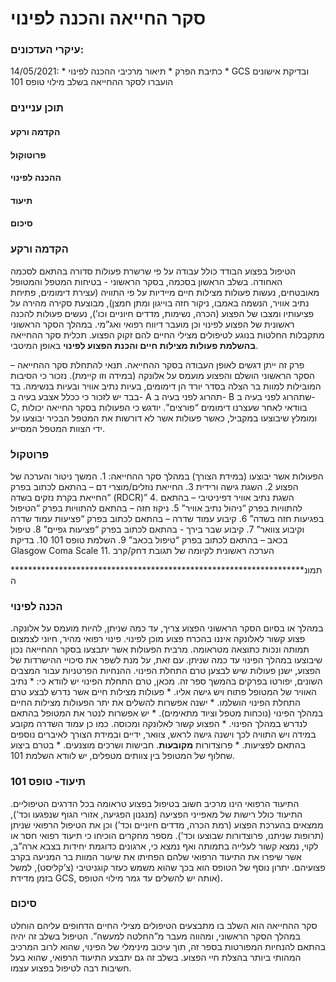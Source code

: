# סקר החייאה והכנה לפינוי

### **עיקרי העדכונים:**

14/05/2021: \* כתיבת הפרק \* תיאור מרכיבי ההכנה לפינוי \* GCS ובדיקת אישונים הועברו לסקר ההחייאה בשלב מילוי טופס 101

### תוכן עניינים

#### הקדמה ורקע

#### פרוטוקול

#### ההכנה לפינוי

#### תיעוד

#### סיכום

### הקדמה ורקע

הטיפול בפצוע הבודד כולל עבודה על פי שרשרת פעולות סדורה בהתאם לסכמה האחודה. בשלב הראשון בסכמה, בסקר הראשוני - בטיחות המטפל והמטופל מאובטחים, נעשות פעולות מצילות חיים מיידיות על פי התוויה (עצירת דימומים, פתיחת נתיב אוויר, הנשמה באמבו, ניקור חזה בוייגון ומתן חמצן), מבוצעת סקירה מהירה על פציעותיו ומצבו של הפצוע (הכרה, נשימות, מדדים חיוניים וכו'), נעשים פעולות להכנה ראשונית של הפצוע לפינוי וכן מועבר דיווח רפואי ואג"מי. במהלך הסקר הראשוני מתקבלות החלטות בנוגע לטיפולים מצילי החיים להם זקוק הפצוע. תכלית סקר ההחייאה **בהשלמת פעולות מצילות חיים והכנת הפצוע לפינוי** באופן המיטבי.

פרק זה ייתן דגשים לאופן העבודה בסקר ההחייאה. תנאי להתחלת סקר ההחייאה -- הסקר הראשוני הושלם והפצוע מועמס על אלונקה (במידה וזו קיימת). נזכור כי הסיבות המובילות למוות בר הצלה בסדר יורד הן דימומים, בעיות נתיב אוויר ובעיות בנשימה. בד בבד יש לזכור כי ככלל אצבע בעיה ב- A תהרוג לפני בעיה ב- B שתהרוג לפני בעיה ב- C, בוודאי לאחר שעצרנו דימומים "פורצים". יודגש כי הפעולות בסקר החייאה יכולות ומומלץ שיבוצעו במקביל, כאשר פעולות אשר לא דורשות את המטפל הבכיר יבוצעו על ידי הצוות המטפל המסייע.

### פרוטקול

הפעולות אשר יבוצעו (במידת הצורך) במהלך סקר ההחייאה: 1. המשך ניטור והערכה של הפצוע 2. השגת גישה ורידית 3. החייאת נוזלים/מוצרי דם -- בהתאם לכתוב בפרק "החייאת בקרת נזקים בשדה (RDCR)" 4. השגת נתיב אוויר דפיניטיבי -- בהתאם להתוויות בפרק "ניהול נתיב אוויר" 5. ניקוז חזה -- בהתאם להתוויות בפרק "הטיפול בפגיעות חזה בשדה" 6. קיבוע עמוד שדרה -- בהתאם לכתוב בפרק "פציעות עמוד שדרה וקיבוע צוואר" 7. קיבוע שבר בירך - בהתאם לכתוב בפרק "פציעות גפיים" 8. טיפול בכאב -- בהתאם לכתוב בפרק "טיפול בכאב" 9. השלמת טופס 101 10. בדיקת Glasgow Coma Scale 11. הערכה ראשונית לקיומה של תגובת דחק/קרב

\*\*\*\*\*\*\*\*\*\*\*\*\*\*\*\*\*\*\*\*\*\*\*\*\*\*\*\*\*\*\*\*\*\*\*\*\*\*\*\*\*\*\*\*\*\*\*\*\*\*\*\*\*\*\*\*\*\*\*\*\*\*\*\*\*\*\*תמונה

### הכנה לפינוי

במהלך או בסיום הסקר הראשוני הפצוע צריך, עד כמה שניתן, להיות מועמס על אלונקה. פצוע קשור לאלונקה איננו בהכרח פצוע מוכן לפינוי. פינוי רפואי מהיר, חיוני לצמצום תמותה ונכות כתוצאה מטראומה. מרבית הפעולות אשר יתבצעו בסקר ההחייאה נכון שיבוצעו במהלך הפינוי עד כמה שניתן. עם זאת, על מנת לשפר את סיכויי ההישרדות של הפצוע, ישנן פעולות שיש לבצען טרם התחלת הפינוי. ההנחיות הפרטניות עבור המצבים השונים, יפורטו בפרקים בהמשך ספר זה. מכאן, טרם התחלת הפינוי יש לוודא כי: \* נתיב האוויר של המטופל פתוח ויש גישה אליו. \* פעולות מצילות חיים אשר נדרש לבצע טרם התחלת הפינוי הושלמו. \* ישנה אפשרות להשלים את יתר הפעולות מצילות החיים במהלך הפינוי (נוכחות מטפל וציוד מתאימים). \* יש אפשרות לנטר את המטופל בהתאם לנדרש במהלך הפינוי. \* הפצוע קשור לאלונקה ומכוסה. כמו כן עמוד השדרה מקובע במידה ויש התוויה לכך וישנה גישה לראש, צוואר, ידיים ובמידת הצורך לאיברים נוספים בהתאם לפציעות. \* פרוצדורות **מקובעות**. חבישות ושרכים מוצנעים. \* בטרם ביצוע שחלוף של המטופל בין צוותים מטפלים, יש לוודא השלמת 101.

### תיעוד- טופס 101

התיעוד הרפואי הינו מרכיב חשוב בטיפול בפצוע טראומה בכל הדרגים הטיפוליים. התיעוד כולל רישות של מאפייני הפציעה (מנגנון הפגיעה, אזורי הגוף שנפגעו וכד'), ממצאים בהערכת הפצוע (רמת הכרה, מדדים חיוניים וכד') וכן את הטיפול הרפואי שניתן (תרופות שניתנו, פרוצדורות שבוצעו וכד'). מספר מחקרים הוכיחו כי תיעוד רפואי חסר או לקוי, נמצא קשור לעלייה בתמותה ואף נמצא כי, ארגונים כדוגמת יחידות בצבא ארה"ב, אשר שיפרו את התיעוד הרפואי שלהם הפחיתו את שיעור המוות בר המניעה בקרב פצועיהם. יתרון נוסף של הטופס הוא בכך שהוא משמש כעזר קוגניטיבי (צ'קליסט), למשל בזמן מדידת GCS, אותה יש להשלים עד גמר מילוי הטופס).

### סיכום

סקר ההחייאה הוא השלב בו מתבצעים הטיפולים מצילי החיים הדחופים עליהם הוחלט במהלך הסקר הראשוני, ומהווה מעבר מ"החלטה למעשה". הטיפול בשלב זה יהיה בהתאם להנחיות המפורטות בספר זה, תוך עיכוב מינימלי של הפינוי, שהוא לרוב המרכיב המהותי ביותר בהצלת חיי הפצוע. בשלב זה גם יתבצע התיעוד הרפואי, שהוא בעל חשיבות רבה לטיפול בפצוע עצמו.
